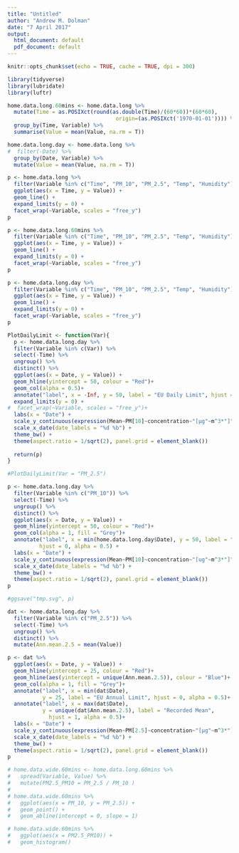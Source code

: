 ```yaml
---
title: "Untitled"
author: "Andrew M. Dolman"
date: "7 April 2017"
output:
  html_document: default
  pdf_document: default
---
```


```r
knitr::opts_chunk$set(echo = TRUE, cache = TRUE, dpi = 300)
```

```r
library(tidyverse)
library(lubridate)
library(luftr)
```

```r
home.data.long.60mins <- home.data.long %>% 
  mutate(Time = as.POSIXct(round(as.double(Time)/(60*60))*(60*60),
                                  origin=(as.POSIXct('1970-01-01')))) %>% 
  group_by(Time, Variable) %>% 
  summarise(Value = mean(Value, na.rm = T)) 

home.data.long.day <- home.data.long %>% 
#  filter(-Date) %>% 
  group_by(Date, Variable) %>% 
  mutate(Value = mean(Value, na.rm = T))
```


```r
p <- home.data.long %>% 
  filter(Variable %in% c("Time", "PM_10", "PM_2.5", "Temp", "Humidity")) %>% 
  ggplot(aes(x = Time, y = Value)) +
  geom_line() +
  expand_limits(y = 0) +
  facet_wrap(~Variable, scales = "free_y")
p  
```

```r
p <- home.data.long.60mins %>% 
  filter(Variable %in% c("Time", "PM_10", "PM_2.5", "Temp", "Humidity")) %>% 
  ggplot(aes(x = Time, y = Value)) +
  geom_line() +
  expand_limits(y = 0) +
  facet_wrap(~Variable, scales = "free_y")
p 
```


```r
p <- home.data.long.day %>% 
  filter(Variable %in% c("Time", "PM_10", "PM_2.5", "Temp", "Humidity")) %>% 
  ggplot(aes(x = Time, y = Value)) +
  geom_line() +
  expand_limits(y = 0) +
  facet_wrap(~Variable, scales = "free_y")
p 
```

```r
PlotDailyLimit <- function(Var){
  p <- home.data.long.day %>% 
  filter(Variable %in% c(Var)) %>% 
  select(-Time) %>% 
  ungroup() %>% 
  distinct() %>% 
  ggplot(aes(x = Date, y = Value)) +
  geom_hline(yintercept = 50, colour = "Red")+ 
  geom_col(alpha = 0.5)+
  annotate("label", x = -Inf, y = 50, label = "EU Daily Limit", hjust = -0.1, alpha = 0.05)+
  expand_limits(y = 0) +
#  facet_wrap(~Variable, scales = "free_y")+
  labs(x = "Date") +
  scale_y_continuous(expression(Mean~PM[10]~concentration~"[µg"~m^3*"]")) +
  scale_x_date(date_labels = "%d %b") +
  theme_bw() + 
  theme(aspect.ratio = 1/sqrt(2), panel.grid = element_blank())
  
  return(p)
}

#PlotDailyLimit(Var = "PM_2.5")
```


```r
p <- home.data.long.day %>% 
  filter(Variable %in% c("PM_10")) %>% 
  select(-Time) %>% 
  ungroup() %>% 
  distinct() %>% 
  ggplot(aes(x = Date, y = Value)) +
  geom_hline(yintercept = 50, colour = "Red")+ 
  geom_col(alpha = 1, fill = "Grey")+
  annotate("label", x = min(home.data.long.day$Date), y = 50, label = "EU Daily Limit",
          hjust = 0, alpha = 0.5) +
  labs(x = "Date") +
  scale_y_continuous(expression(Mean~PM[10]~concentration~"[ug"~m^3*"]")) +
  scale_x_date(date_labels = "%d %b") +
  theme_bw() + 
  theme(aspect.ratio = 1/sqrt(2), panel.grid = element_blank())
p 

#ggsave("tmp.svg", p)
```


```r
dat <- home.data.long.day %>% 
  filter(Variable %in% c("PM_2.5")) %>% 
  select(-Time) %>% 
  ungroup() %>% 
  distinct() %>% 
  mutate(Ann.mean.2.5 = mean(Value))

p <- dat %>% 
  ggplot(aes(x = Date, y = Value)) +
  geom_hline(yintercept = 25, colour = "Red")+ 
  geom_hline(aes(yintercept = unique(Ann.mean.2.5)), colour = "Blue")+ 
  geom_col(alpha = 1, fill = "Grey")+
  annotate("label", x = min(dat$Date),
           y = 25, label = "EU Annual Limit", hjust = 0, alpha = 0.5)+
  annotate("label", x = max(dat$Date),
           y = unique(dat$Ann.mean.2.5), label = "Recorded Mean",
             hjust = 1, alpha = 0.5)+
  labs(x = "Date") +
  scale_y_continuous(expression(Mean~PM[2.5]~concentration~"[µg"~m^3*"]")) +
  scale_x_date(date_labels = "%d %b") +
  theme_bw() + 
  theme(aspect.ratio = 1/sqrt(2), panel.grid = element_blank())
p 
```


```r
# home.data.wide.60mins <- home.data.long.60mins %>% 
#   spread(Variable, Value) %>% 
#   mutate(PM2.5_PM10 = PM_2.5 / PM_10 )
# 
# home.data.wide.60mins %>%
#   ggplot(aes(x = PM_10, y = PM_2.5)) +
#   geom_point() +
#   geom_abline(intercept = 0, slope = 1)

# home.data.wide.60mins %>% 
#   ggplot(aes(x = PM2.5_PM10)) +
#   geom_histogram()

```

